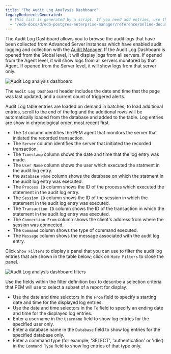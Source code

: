 ```yaml
---
title: "The Audit Log Analysis Dashboard"
legacyRedirectsGenerated:
  # This list is generated by a script. If you need add entries, use the `legacyRedirects` key.
  - "/edb-docs/d/edb-postgres-enterprise-manager/reference/online-documentation/8.0/audit_log_dashboard.html"
---
```


<div id="audit_log_dashboard" class="registered_link"></div>

The Audit Log Dashboard allows you to browse the audit logs that have been collected from Advanced Server instances which have enabled audit logging and collection with the [Audit Manager](../04_audit_manager/#audit_manager). If the Audit Log Dashboard is opened from the Global level, it will display logs from all servers. If opened from the Agent level, it will show logs from all servers monitored by that Agent. If opened from the Server level, it will show logs from that server only.

![Audit Log analysis dashboard](../../images/audit_log_analysis_dashboard.png)

The `Audit Log Dashboard` header includes the date and time that the page was last updated, and a current count of triggered alerts.

Audit Log table entries are loaded on demand in batches; to load additional entries, scroll to the end of the log and the additional rows will be automatically loaded from the database and added to the table. Log entries are show in chronological order, most recent first.

-   The `Id` column identifies the PEM agent that monitors the server that initiated the recorded transaction.
-   The `Server` column identifies the server that initiated the recorded transaction.
-   The `Timestamp` column shows the date and time that the log entry was made.
-   The `User Name` column shows the user which executed the statment in the audit log entry.
-   the `Database Name` column shows the database on which the statment in the audit log entry was executed.
-   The `Process ID` column shows the ID of the process which executed the statement in the audit log entry.
-   The `Session ID` column shows the ID of the session in which the statement in the audit log entry was executed.
-   The `Transaction ID` column shows the ID of the transaction in which the statement in the audit log entry was executed.
-   The `Connection From` column shows the client's address from where the session was connected.
-   The `Command` column shows the type of command executed.
-   The `Message` column shows the message associated with the audit log entry.

Click `Show Filters` to display a panel that you can use to filter the audit log entries that are shown in the table below; click on `Hide Filters` to close the panel.

![Audit Log analysis dashboard filters](../../images/audit_log_analysis_filter.png)

Use the fields within the filter definition box to describe a selection criteria that PEM will use to select a subset of a report for display:

-   Use the date and time selectors in the `From` field to specify a starting date and time for the displayed log entries.
-   Use the date and time selectors in the `To` field to specify an ending date and time for the displayed log entries.
-   Enter a username in the `Username` field to show log entries for the specified user only.
-   Enter a database name in the `Database` field to show log entries for the specified database only.
-   Enter a command type (for example; 'SELECT', 'authentication' or 'idle') in the `Command Type` field to show log entries of that type only.
